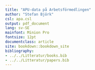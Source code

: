 ```yaml
---
title: "APU-data på Arbetsförmedlingen"
author: "Stefan Björk"
csl: apa.csl
output: pdf_document
lang: sv-SE
mainfont: Minion Pro
fontsize: 12pt
documentclass: article
site: bookdown::bookdown_site
bibliography:
- ../../Litteratur/books.bib
- ../../Litteratur/papers.bib
---
```


